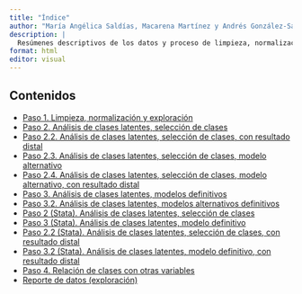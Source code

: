 ```yaml
---
title: "Índice"
author: "María Angélica Saldías, Macarena Martínez y Andrés González-Santa Cruz"
description: |
  Resúmenes descriptivos de los datos y proceso de limpieza, normalización y análisis de datos sobre casos enmarcados en la Ley 21.030
format: html
editor: visual
---
```


## Contenidos

-   [Paso 1. Limpieza, normalización y exploración](Paso1.html)
-   [Paso 2. Análisis de clases latentes, selección de clases](Paso2.html)
-   [Paso 2.2. Análisis de clases latentes, selección de clases, con resultado distal](Paso22.html)
-   [Paso 2.3. Análisis de clases latentes, selección de clases, modelo alternativo](Paso23.html)
-   [Paso 2.4. Análisis de clases latentes, selección de clases, modelo alternativo, con resultado distal](Paso24.html)
-   [Paso 3. Análisis de clases latentes, modelos definitivos](Paso3.html)
-   [Paso 3.2. Análisis de clases latentes, modelos alternativos definitivos](Paso32.html)
-   [Paso 2 (Stata). Análisis de clases latentes, selección de clases](lca_step1_corr_apr23.html)
-   [Paso 3 (Stata). Análisis de clases latentes, modelo definitivo](lca_step2_corr_apr23.html)
-   [Paso 2.2 (Stata). Análisis de clases latentes, selección de clases, con resultado distal](lca_step3_corr_apr23.html)
-   [Paso 3.2 (Stata). Análisis de clases latentes, modelo definitivo, con resultado distal](lca_step4_corr_apr23.html)
-   [Paso 4. Relación de clases con otras variables](Paso4.html)
-   [Reporte de datos (exploración)](report.html)
